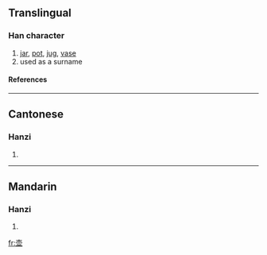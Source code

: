 {{see|壺}}

==Translingual==
===Han character===
{{Han char|rn=33|rad=士|as=07|sn=10|four=|canj=土月廿金 (GBTC)}}
# [[jar]], [[pot]], [[jug]], [[vase]]
# used as a surname
====References====
{{Han ref|kx=0243.071|hdz=10447.060|uh=58F6|ud=22774}}
----
==Cantonese==
===Hanzi===
{{yue-hanzi|jyut=|y=wu4}}
# {{defn|Cantonese}}
----
==Mandarin==
===Hanzi===
{{cmn-hanzi|tra=壺|pin=[[hú]] ([[hu2]])|wg=hu<sup>2</sup>}}
# {{defn|Mandarin}}

[[fr:壶]]
